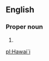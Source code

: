 ==English==

===Proper noun===
{{en-proper noun}}

# {{alternative spelling of|[[Hawaii]]}}

[[pl:Hawai`i]]